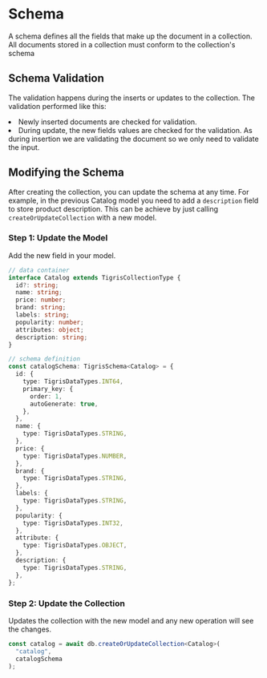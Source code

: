 # Schema

A schema defines all the fields that make up the document in a collection. All documents stored in a collection must conform to the collection's schema

## Schema Validation

The validation happens during the inserts or updates to the collection. The validation performed like this:

<li>Newly inserted documents are checked for validation.</li>
<li>
  During update, the new fields values are checked for the validation. As during
  insertion we are validating the document so we only need to validate the
  input.
</li>

## Modifying the Schema

After creating the collection, you can update the schema at any time. For example, in the previous Catalog model you
need to add a `description` field to store product description. This can be achieve by just calling `createOrUpdateCollection`
with a new model.

### Step 1: Update the Model

Add the new field in your model.

```ts
// data container
interface Catalog extends TigrisCollectionType {
  id?: string;
  name: string;
  price: number;
  brand: string;
  labels: string;
  popularity: number;
  attributes: object;
  description: string;
}

// schema definition
const catalogSchema: TigrisSchema<Catalog> = {
  id: {
    type: TigrisDataTypes.INT64,
    primary_key: {
      order: 1,
      autoGenerate: true,
    },
  },
  name: {
    type: TigrisDataTypes.STRING,
  },
  price: {
    type: TigrisDataTypes.NUMBER,
  },
  brand: {
    type: TigrisDataTypes.STRING,
  },
  labels: {
    type: TigrisDataTypes.STRING,
  },
  popularity: {
    type: TigrisDataTypes.INT32,
  },
  attribute: {
    type: TigrisDataTypes.OBJECT,
  },
  description: {
    type: TigrisDataTypes.STRING,
  },
};
```

### Step 2: Update the Collection

Updates the collection with the new model and any new operation will see the changes.

```ts
const catalog = await db.createOrUpdateCollection<Catalog>(
  "catalog",
  catalogSchema
);
```
